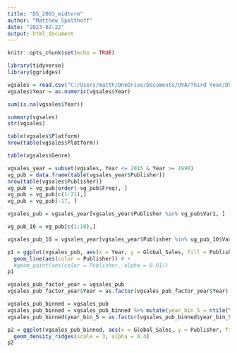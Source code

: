 ---
title: "DS_2003_midterm"
author: "Matthew Spalthoff"
date: "2023-02-22"
output: html_document
---

```{r setup, include=FALSE}
knitr::opts_chunk$set(echo = TRUE)
```

```{r}
library(tidyverse)
library(ggridges)
```

```{r}
vgsales = read.csv("C:/Users/matth/OneDrive/Documents/UVA/Third Year/DS 2003/vgsales.csv")
vgsales$Year = as.numeric(vgsales$Year)

sum(is.na(vgsales$Year))

summary(vgsales)
str(vgsales)

table(vgsales$Platform)
nrow(table(vgsales$Platform))

table(vgsales$Genre)
```

```{r}
vgsales_year = subset(vgsales, Year <= 2015 & Year >= 1990)
vg_pub = data.frame(table(vgsales_year$Publisher))
nrow(table(vgsales$Publisher))
vg_pub = vg_pub[order(-vg_pub$Freq), ]
vg_pub = vg_pub[c(1:21),]
vg_pub = vg_pub[-17, ]

vgsales_pub = vgsales_year[vgsales_year$Publisher %in% vg_pub$Var1, ]

vg_pub_10 = vg_pub[c(1:10),]

vgsales_pub_10 = vgsales_year[vgsales_year$Publisher %in% vg_pub_10$Var1, ]

p1 = ggplot(vgsales_pub, aes(x = Year, y = Global_Sales, fill = Publisher)) + 
  geom_line(aes(color = Publisher)) # + 
  #geom_point(aes(color = Publisher, alpha = 0.01))
p1

vgsales_pub_factor_year = vgsales_pub
vgsales_pub_factor_year$Year = as.factor(vgsales_pub_factor_year$Year)

vgsales_pub_binned = vgsales_pub
vgsales_pub_binned = vgsales_pub_binned %>% mutate(year_bin_5 = ntile(Year, n = 5))
vgsales_pub_binned$year_bin_5 = as.factor(vgsales_pub_binned$year_bin_5)

p2 = ggplot(vgsales_pub_binned, aes(x = Global_Sales, y = Publisher, fill = year_bin_5)) + 
  geom_density_ridges(scale = 3, alpha = 0.4)
p2
```


